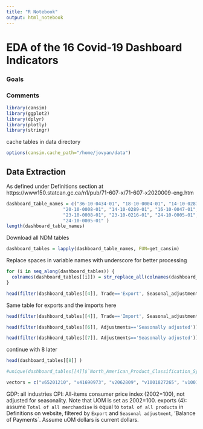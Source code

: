 ```yaml
---
title: "R Notebook"
output: html_notebook
---
```



# EDA of the 16 Covid-19 Dashboard Indicators

### Goals

### Comments



```r
library(cansim)
library(ggplot2)
library(dplyr)
library(plotly)
library(stringr)
```



cache tables in data directory
```r
options(cansim.cache_path="/home/jovyan/data")
```


## Data Extraction

As defined under Definitions section at https://www150.statcan.gc.ca/n1/pub/71-607-x/71-607-x2020009-eng.htm
```r
dashboard_table_names = c("36-10-0434-01", "18-10-0004-01", "14-10-0287-01", "12-10-0121-01", "12-10-0121-01",
                     "20-10-0008-01", "14-10-0289-01", "16-10-0047-01", "23-10-0008-01", "23-10-0008-01",
                     "23-10-0008-01", "23-10-0216-01", "24-10-0005-01", "24-10-0005-01", "24-10-0005-01",
                     "24-10-0005-01" )
length(dashboard_table_names)
```

Download all NDM tables
```r
dashboard_tables = lapply(dashboard_table_names, FUN=get_cansim)
```


Replace spaces in variable names with underscore for better processing
```r
for (i in seq_along(dashboard_tables)) {
  colnames(dashboard_tables[[i]]) = str_replace_all(colnames(dashboard_tables[[i]]), c(" " = "_"))
}
```


```r
head(filter(dashboard_tables[[4]], Trade=='Export', Seasonal_adjustment=='Seasonally adjusted', Basis=='Balance of payments'))
```

Same table for exports and the imports here
```r
head(filter(dashboard_tables[[4]], Trade=='Import', Seasonal_adjustment=='Seasonally adjusted', Basis=='Balance of payments'))
```

```r
head(filter(dashboard_tables[[6]], Adjustments=='Seasonally adjusted'))
```

```r
head(filter(dashboard_tables[[7]], Adjustments=='Seasonally adjusted'))
```

continue with 8 later
```r
head(dashboard_tables[[8]] )
```




```r
#unique(dashboard_tables[[4]]$`North_American_Product_Classification_System_(NAPCS)`)
```



```r
vectors = c("v65201210", "v41690973", "v2062809", "v1001827265", "v1001826653", "v52367097", "v4391505",)
```

GDP: all industries
CPI: All-items consumer price index (2002=100), not adjusted for seasonality. Note that UOM is set as 2002=100.
exports (4): assume `Total of all merchandise` is equal to `total of all products` in Definitions on website, filtered by `Export` and `Seasonal adjustment`, 'Balance of Payments`. Assume uOM dollars is current dollars.


